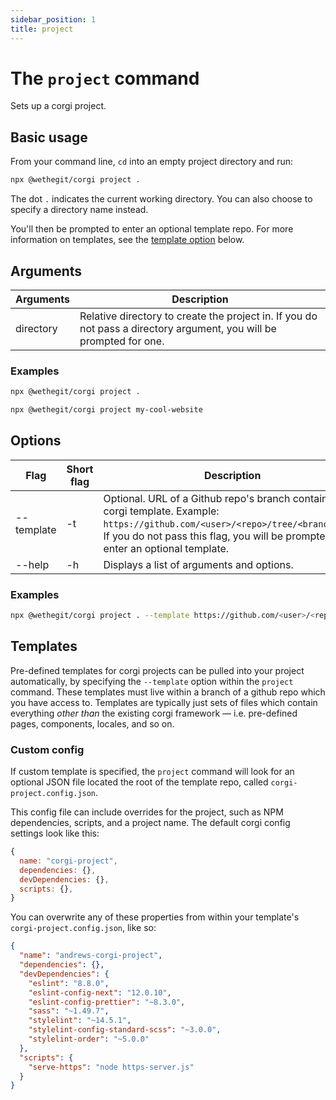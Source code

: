 ```yaml
---
sidebar_position: 1
title: project
---
```


# The `project` command

Sets up a corgi project.

## Basic usage

From your command line, `cd` into an empty project directory and run:

```bash
npx @wethegit/corgi project .
```

The dot `.` indicates the current working directory. You can also choose to specify a directory name instead.

You'll then be prompted to enter an optional template repo. For more information on templates, see the [template option](#templates) below.

## Arguments

| Arguments | Description                                                                                                         |
| --------- | ------------------------------------------------------------------------------------------------------------------- |
| directory | Relative directory to create the project in. If you do not pass a directory argument, you will be prompted for one. |

### Examples

```bash
npx @wethegit/corgi project .
```

```bash
npx @wethegit/corgi project my-cool-website
```

## Options

| Flag       | Short flag | Description                                                                                                                                                                                                           |
| ---------- | ---------- | --------------------------------------------------------------------------------------------------------------------------------------------------------------------------------------------------------------------- |
| --template | -t         | Optional. URL of a Github repo's branch containing a corgi template. Example: `https://github.com/<user>/<repo>/tree/<branchname>`. If you do not pass this flag, you will be prompted to enter an optional template. |
| --help     | -h         | Displays a list of arguments and options.                                                                                                                                                                             |

### Examples

```bash
npx @wethegit/corgi project . --template https://github.com/<user>/<repo>/tree/<branchname>
```

## Templates

Pre-defined templates for corgi projects can be pulled into your project automatically, by specifying the `--template` option within the `project` command. These templates must live within a branch of a github repo which you have access to. Templates are typically just sets of files which contain everything _other than_ the existing corgi framework — i.e. pre-defined pages, components, locales, and so on.

### Custom config

If custom template is specified, the `project` command will look for an optional JSON file located the root of the template repo, called `corgi-project.config.json`.

This config file can include overrides for the project, such as NPM dependencies, scripts, and a project name. The default corgi config settings look like this:

```js
{
  name: "corgi-project",
  dependencies: {},
  devDependencies: {},
  scripts: {},
}
```

You can overwrite any of these properties from within your template's `corgi-project.config.json`, like so:

```json title=corgi-project-config.json
{
  "name": "andrews-corgi-project",
  "dependencies": {},
  "devDependencies": {
    "eslint": "8.8.0",
    "eslint-config-next": "12.0.10",
    "eslint-config-prettier": "~8.3.0",
    "sass": "~1.49.7",
    "stylelint": "~14.5.1",
    "stylelint-config-standard-scss": "~3.0.0",
    "stylelint-order": "~5.0.0"
  },
  "scripts": {
    "serve-https": "node https-server.js"
  }
}
```
